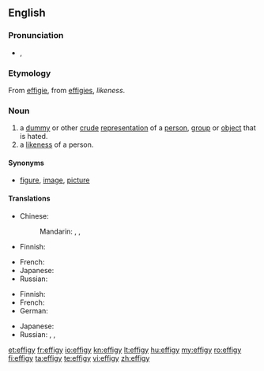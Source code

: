 ==English==

===Pronunciation===
* {{IPA|/ɛfəgi/}}, {{SAMPA|/Ef@gi/}}

===Etymology===
From {{etyl|fr}} [[effigie]], from {{etyl|la}} [[effigies]], ''likeness''.

===Noun===
{{en-noun|effig|ies}}

# a [[dummy]] or other [[crude]] [[representation]] of a [[person]], [[group]] or [[object]] that is hated.
# a [[likeness]] of a person.

====Synonyms====
* {{italbrac|a likeness of a person}} [[figure]], [[image]], [[picture]]

====Translations====
{{trans-top|dummy or other crude representation}}
* Chinese:
*: Mandarin: {{t|zh|假人|tr=jiǎrén|sc=Hani}}, {{t|zh|雕像|tr=diāoxiàng|sc=Hani}}, {{t|zh|肖像|tr=xiàoxiàng|sc=Hani}}
* Finnish: {{t+|fi|nukke}}
{{trans-mid}}
* French: {{t+|fr|effigie|f}}
* Japanese: {{t|ja|肖像|tr=しょうぞう, shōzō|sc=Jpan}}
* Russian: {{t|ru|чучело|n|tr=čúčelo}}
{{trans-bottom}}

{{trans-top|likeness of a person}}
* Finnish: {{t+|fi|kuva}}
* French: {{t|fr|effigie|f}}
* German: {{t|de|Bildnis|n}}
{{trans-mid}}
* Japanese: {{t|ja|画像|tr=がぞう, gazō|sc=Jpan}}
* Russian: {{t+|ru|изображение|n|tr=izobražénije}},  {{t+|ru|картина|f|tr=kartína}},  {{t+|ru|портрет|m|tr=portrét}}
{{trans-bottom}}

[[et:effigy]]
[[fr:effigy]]
[[io:effigy]]
[[kn:effigy]]
[[lt:effigy]]
[[hu:effigy]]
[[my:effigy]]
[[ro:effigy]]
[[fi:effigy]]
[[ta:effigy]]
[[te:effigy]]
[[vi:effigy]]
[[zh:effigy]]